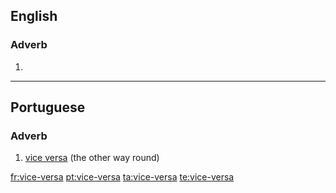 ==English==

===Adverb===
{{en-adv|-}}

# {{alternative spelling of|[[vice versa]]}}

----

==Portuguese==

===Adverb===
{{infl|pt|adverb}}

# [[vice versa]] (the other way round)

{{tbot entry|Portuguese|vice versa|2009|May|pt}}

[[fr:vice-versa]]
[[pt:vice-versa]]
[[ta:vice-versa]]
[[te:vice-versa]]